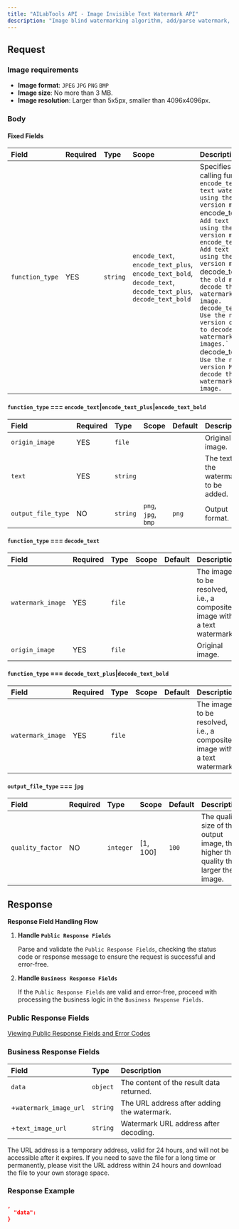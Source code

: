 ```yaml
---
title: "AILabTools API - Image Invisible Text Watermark API"
description: "Image blind watermarking algorithm, add/parse watermark, add content as text. Algorithm service body is divided into two：`encode_text `, `decode_text `."
---
```


## Request

### Image requirements

- **Image format**: `JPEG` `JPG` `PNG` `BMP`
- **Image size**: No more than 3 MB.
- **Image resolution**: Larger than 5x5px, smaller than 4096x4096px.

### Body

#### Fixed Fields

| Field           | Required | Type     | Scope                                                                                                                                                         | Description                                                                                                                                                                                                                                                                                                                                                                                                                                                                                                                                                      |
|:----------------|:---------|:---------|:--------------------------------------------------------------------------------------------------------------------------------------------------------------|:-----------------------------------------------------------------------------------------------------------------------------------------------------------------------------------------------------------------------------------------------------------------------------------------------------------------------------------------------------------------------------------------------------------------------------------------------------------------------------------------------------------------------------------------------------------------|
| `function_type` | YES      | `string` | ``encode_text``, ``encode_text_plus``, ``encode_text_bold``, ``decode_text``, ``decode_text_plus``, ``decode_text_bold`` | Specifies the calling function. ``encode_text`: Add text watermark using the old version model.` ``encode_text_plus`: Add text watermark using the new version model 1.` ``encode_text_bold`: Add text watermark using the new version model 2.` ``decode_text`: Use the old model to decode the text watermark in the image.` ``decode_text_plus`: Use the new version of Model 1 to decode text watermarks in images.` ``decode_text_bold`: Use the new version Model 2 to decode the image watermark in the image.` |

#### `function_type` === `encode_text`|`encode_text_plus`|`encode_text_bold`

| Field              | Required | Type     | Scope                                        | Default | Description                            |
|:-------------------|:---------|:---------|:---------------------------------------------|:--------|:---------------------------------------|
| `origin_image`     | YES      | `file`   |                                              |         | Original image.                        |
| `text`             | YES      | `string` |                                              |         | The text of the watermark to be added. |
| `output_file_type` | NO       | `string` | ``png``, ``jpg``, ``bmp`` | `png`   | Output format.                         |

#### `function_type` === `decode_text`

| Field             | Required | Type   | Scope | Default | Description                                                              |
|:------------------|:---------|:-------|:------|:--------|:-------------------------------------------------------------------------|
| `watermark_image` | YES      | `file` |       |         | The image to be resolved, i.e., a composite image with a text watermark. |
| `origin_image`    | YES      | `file` |       |         | Original image.                                                          |

#### `function_type` === `decode_text_plus`|`decode_text_bold`

| Field             | Required | Type   | Scope | Default | Description                                                              |
|:------------------|:---------|:-------|:------|:--------|:-------------------------------------------------------------------------|
| `watermark_image` | YES      | `file` |       |         | The image to be resolved, i.e., a composite image with a text watermark. |

#### `output_file_type` === `jpg`

| Field            | Required | Type      | Scope    | Default | Description                                                                        |
|:-----------------|:---------|:----------|:---------|:--------|:-----------------------------------------------------------------------------------|
| `quality_factor` | NO       | `integer` | [1, 100] | `100`   | The quality size of the output image, the higher the quality the larger the image. |

## Response

**Response Field Handling Flow**

1. **Handle `Public Response Fields`**

   Parse and validate the `Public Response Fields`, checking the status code or response message to ensure the request is successful and error-free.

2. **Handle `Business Response Fields`**

   If the `Public Response Fields` are valid and error-free, proceed with processing the business logic in the `Business Response Fields`.

### Public Response Fields

<a href="/docs/response-description" target="_blank">Viewing Public Response Fields and Error Codes</a>

### Business Response Fields

| Field                  | Type     | Description                                 |
|:-----------------------|:---------|:--------------------------------------------|
| `data`                 | `object` | The content of the result data returned.    |
| +`watermark_image_url` | `string` | The URL address after adding the watermark. |
| +`text_image_url`      | `string` | Watermark URL address after decoding.       |

The URL address is a temporary address, valid for 24 hours, and will not be accessible after it expires. If you need to save the file for a long time or permanently, please visit the URL address within 24 hours and download the file to your own storage space.

### Response Example

```json
,
  "data":           
}
```